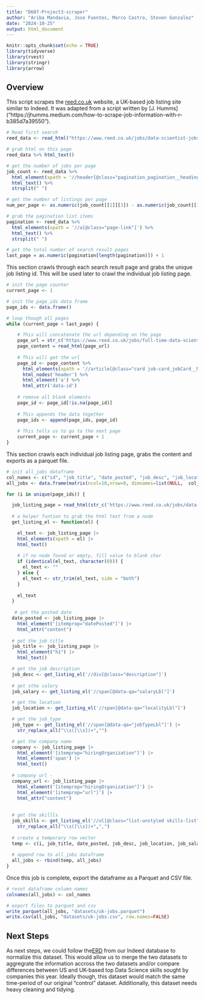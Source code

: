 ```yaml
---
title: "D607-Project3-scraper"
author: "Ariba Mandavia, Jose Fuentes, Marco Castro, Steven Gonzalez"
date: "2024-10-25"
output: html_document
---
```


```r
knitr::opts_chunk$set(echo = TRUE)
library(tidyverse)
library(rvest)
library(stringr)
library(arrow)
```

## Overview

This script scrapes the [reed.co.uk](https://reed.co.uk) website, a UK-based job listing site similar to Indeed. It was adapted from a script written by [J. Humms] ("https://jhumms.medium.com/how-to-scrape-job-information-with-r-b385d7a39550").

```r

# Read first search 
reed_data <- read_html("https://www.reed.co.uk/jobs/data-scientist-jobs-in-london?fulltime=True&proximity=50")

# grab html on this page
reed_data %>% html_text()

# get the number of jobs per page
job_count <- reed_data %>% 
  html_element(xpath = '//header[@class="pagination_pagination__heading__hlCzI pagination_pageNumbers__L_ry7 card-header"]')%>% 
  html_text() %>%
  strsplit(" ")

# get the number of listings per page  
num_per_page <- as.numeric(job_count[[1]][3]) - as.numeric(job_count[[1]][1]) + 1

# grab the pagination list items
pagination <- reed_data %>% 
  html_elements(xpath = '//a[@class="page-link"]') %>% 
  html_text() %>%
  strsplit(" ")

# get the total number of search result pages
last_page = as.numeric(pagination[length(pagination)]) + 1

```

This section crawls through each search result page and grabs the unique job listing id. This will be used later to crawl the individual job listing page.

```r

# init the page counter
current_page <- 1

# init the page_ids data frame
page_ids <- data.frame()

# loop though all pages
while (current_page < last_page) {

    # This will concatenate the url depending on the page
    page_url = str_c('https://www.reed.co.uk/jobs/full-time-data-scientist-jobs-in-london?proximity=1000&pageno=', current_page, sep="")
    page_content = read_html(page_url)
    
    # This will get the url
    page_id <- page_content %>% 
      html_elements(xpath = '//article[@class="card job-card_jobCard__MkcJD"]') %>% 
      html_nodes('header') %>% 
      html_element('a') %>% 
      html_attr('data-id')
    
    # remove all blank elements
    page_id <- page_id[!is.na(page_id)]
    
    # This appends the data together
    page_ids <- append(page_ids, page_id)
  
    # This tells us to go to the next page
    current_page <- current_page + 1
}


```

This section crawls each individual job listing page, grabs the content and exports as a parquet file.

```r

# init all_jobs dataframe
col_names <- c("id", "job_title", "date_posted", "job_desc", "job_location", "job_salary", "job_type", "company", "company_url", "job_skills")
all_jobs <- data.frame(matrix(ncol=10,nrow=0, dimnames=list(NULL,  col_names)))

for (i in unique(page_ids)) {

  job_listing_page = read_html(str_c('https://www.reed.co.uk/jobs/data-scientist/',i, sep=""))
  
  # a helper funtion to grab the html text from a node
  get_listing_el <- function(el) {

    el_text <- job_listing_page |>
    html_elements(xpath = el) |>
    html_text() 
    
    # if no node found or empty, fill value to blank char
    if (identical(el_text, character(0))) {
      el_text <- ""
    } else {
      el_text <- str_trim(el_text, side = "both")
    }
    
    el_text
  }
  
   # get the posted date
  date_posted <- job_listing_page |>
    html_element('[itemprop="datePosted"]') |>
    html_attr("content")
  
  # get the job title
  job_title <- job_listing_page |>
    html_element("h1") |>
    html_text() 

  # get the job description
  job_desc <- get_listing_el('//div[@class="description"]') 
    
  # get sthe salery
  job_salary <- get_listing_el('//span[@data-qa="salaryLbl"]') 

  # get the location
  job_location <- get_listing_el('//span[@data-qa="localityLbl"]') 

  # get the job_type
  job_type <- get_listing_el('//span[@data-qa="jobTypeLbl"]') |> 
    str_replace_all("\\s([\\s])+","") 

  # get the company name
  company <- job_listing_page |>
    html_element('[itemprop="hiringOrganization"]') |>
    html_element('span') |>
    html_text()
  
  # company url -
  company_url <- job_listing_page |>
    html_element('[itemprop="hiringOrganization"]') |>
    html_element('[itemprop="url"]') |>
    html_attr("content")
  
   
  # get the skillls
  job_skills <- get_listing_el('//ul[@class="list-unstyled skills-list"]') |> 
    str_replace_all("\\s([\\s])+",",")
  
  # create a temporary row vector
  temp <- c(i, job_title, date_posted, job_desc, job_location, job_salary, job_type, company, company_url, job_skills)
  
  # append row to all_jobs dataframe 
  all_jobs <- rbind(temp, all_jobs) 
}
```

Once this job is complete, export the dataframe as a Parquet and CSV file. 

``` r

# reset dataframe column names
colnames(all_jobs) <- col_names

# export files to parquet and csv
write_parquet(all_jobs, "datasets/uk-jobs.parquet")
write.csv(all_jobs, "datasets/uk-jobs.csv", row.names=FALSE)
```

## Next Steps
As next steps, we could follow the[ERD](https://miro.com/app/board/uXjVLPb_3f0=/) from our Indeed database to normalize this dataset. This would allow us to merge the two datasets to aggregrate the information accross the two datasets and/or compare differences between US and UK-based top Data Science skills sought by companies this year. Ideally though, this dataset would match the same time-period of our original "control" dataset. Additionally, this dataset needs heavy cleaning and tidying.
